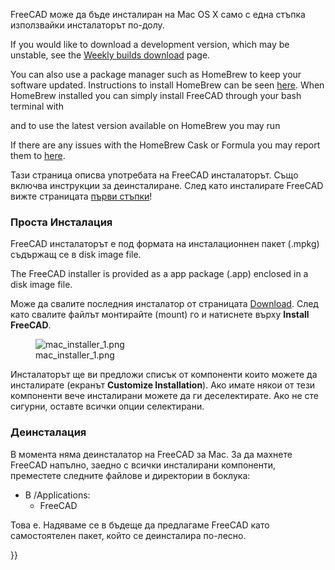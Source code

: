 <languages/>

{{Docnav
|[[Installing_on_Linux|Installing on Linux]]
|[[Installing_additional_components|Installing additional components]]
}}

<div class="mw-translate-fuzzy">
FreeCAD може да бъде инсталиран на Mac OS X само с една стъпка използвайки инсталаторът по-долу.
</div>

If you would like to download a development version, which may be unstable, see the [https://github.com/FreeCAD/FreeCAD-Bundle/releases/tag/weekly-builds Weekly builds download] page.

You can also use a package manager such as HomeBrew to keep your software updated. Instructions to install HomeBrew can be seen [https://brew.sh/ here]. When HomeBrew installed you can simply install FreeCAD through your bash terminal with 

{{Code|code=
brew install --cask freecad
}}

and to use  the latest version available on HomeBrew you may run

{{Code|code=
brew install freecad
}}

If there are any issues with the HomeBrew Cask or Formula you may report them to [https://github.com/FreeCAD/homebrew-freecad here]. 

<div class="mw-translate-fuzzy">
Тази страница описва употребата на FreeCAD инсталаторът. Също включва инструкции за деинсталиране.
След като инсталирате FreeCAD вижте страницата [[Getting started/bg|първи стъпки]]!
</div>

<span id="Simple_installation"></span>
=== Проста Инсталация ===
FreeCAD инсталаторът е под формата на инсталационнен пакет (.mpkg) съдържащ се в disk image file.

The FreeCAD installer is provided as a app package (.app) enclosed in a disk image file.

Може да свалите последния инсталатор от страницата [[Download/bg|Download]]. След като свалите файлът монтирайте (mount) го и натиснете върху '''Install FreeCAD'''.

[[File:mac_installer_1.png]]

<div class="mw-translate-fuzzy">
Инсталаторът ще ви предложи списък от компоненти които можете да инсталирате (екранът '''Customize Installation'''). Ако имате някои от тези компоненти вече инсталирани можете да ги деселектирате. Ако не сте сигурни, оставте всички опции селектирани.
</div>

<span id="Uninstallation"></span>
=== Деинсталация ===

В момента няма деинсталатор на FreeCAD за Mac. За да махнете FreeCAD напълно, заедно с всички инсталирани компоненти, преместете следните файлове и директории в боклука:

<div class="mw-translate-fuzzy">
*В /Applications:
**FreeCAD
</div>

<div class="mw-translate-fuzzy">
Това е. Надяваме се в бъдеще да предлагаме FreeCAD като самостоятелен пакет, който се деинсталира по-лесно.
</div>


<div class="mw-translate-fuzzy">
{{docnav|Install on Unix/bg|Getting started/bg}}
</div>

{{Userdocnavi{{#translation:}}}}